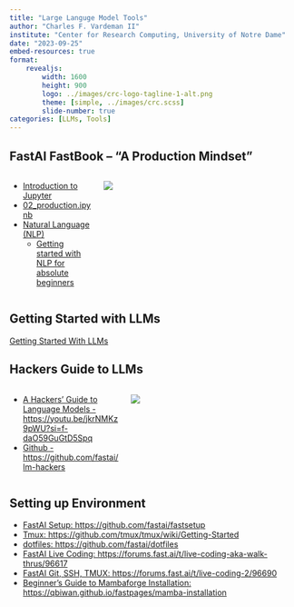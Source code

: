 ```yaml
---
title: "Large Languge Model Tools"
author: "Charles F. Vardeman II"
institute: "Center for Research Computing, University of Notre Dame"
date: "2023-09-25"
embed-resources: true
format: 
    revealjs:
        width: 1600
        height: 900
        logo: ../images/crc-logo-tagline-1-alt.png
        theme: [simple, ../images/crc.scss]
        slide-number: true
categories: [LLMs, Tools]
---
```


## FastAI FastBook -- "A Production Mindset"
::: columns
::: {.column width="30%"}
- [Introduction to Jupyter](https://colab.research.google.com/github/fastai/fastbook/blob/master/app_jupyter.ipynb)
- [02_production.ipynb](https://colab.research.google.com/github/fastai/fastbook/blob/master/02_production.ipynb)
- [Natural Language (NLP)](https://course.fast.ai/Lessons/lesson4.html)
    - [Getting started with NLP for absolute beginners](https://www.kaggle.com/code/jhoward/getting-started-with-nlp-for-absolute-beginners)
:::
::: {.column width="70%"}
![](../tai-tools/fastbook.png)
:::
:::

## Getting Started with LLMs

[Getting Started With LLMs](https://www.kaggle.com/code/jhoward/getting-started-with-llms/)


## Hackers Guide to LLMs

::: columns
::: {.column width="40%"}
- [A Hackers' Guide to Language Models - https://youtu.be/jkrNMKz9pWU?si=f-daO59GuGtD5Spq](https://youtu.be/jkrNMKz9pWU?si=f-daO59GuGtD5Spq)
- [Github - https://github.com/fastai/lm-hackers](https://github.com/fastai/lm-hackers)
:::
::: {.column width="60%"}
![](hackers-guide-llms.png)
:::
:::

## Setting up Environment

- [FastAI Setup: https://github.com/fastai/fastsetup](https://github.com/fastai/fastsetup)
- [Tmux: https://github.com/tmux/tmux/wiki/Getting-Started](https://github.com/tmux/tmux/wiki/Getting-Started)
- [dotfiles: https://github.com/fastai/dotfiles](https://github.com/fastai/dotfiles)
- [FastAI Live Coding: https://forums.fast.ai/t/live-coding-aka-walk-thrus/96617](https://forums.fast.ai/t/live-coding-aka-walk-thrus/96617)
- [FastAI Git, SSH, TMUX: https://forums.fast.ai/t/live-coding-2/96690](https://forums.fast.ai/t/live-coding-2/96690)
- [Beginner's Guide to Mambaforge Installation: https://qbiwan.github.io/fastpages/mamba-installation](https://qbiwan.github.io/fastpages/mamba-installation)
